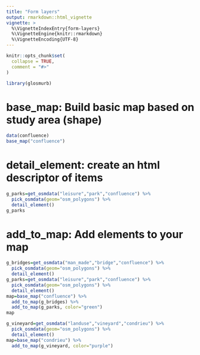 ```yaml
---
title: "Form layers"
output: rmarkdown::html_vignette
vignette: >
  %\VignetteIndexEntry{form-layers}
  %\VignetteEngine{knitr::rmarkdown}
  %\VignetteEncoding{UTF-8}
---
```


```r
knitr::opts_chunk$set(
  collapse = TRUE,
  comment = "#>"
)
```

```r
library(glosmurb)
```

<!-- WARNING - This vignette is generated by {fusen} from dev/flat_2.Rmd: do not edit by hand -->

<!-- Run this 'development' chunk -->
<!-- Store every call to library() that you need to explore your functions -->


  

# base_map: Build basic map based on study area (shape)

    

  

```r
data(confluence)
base_map("confluence")
```

  

    

# detail_element: create an html descriptor of items

    

  

```r
g_parks=get_osmdata("leisure","park","confluence") %>% 
  pick_osmdata(geom="osm_polygons") %>% 
  detail_element()
g_parks
```

  

  


# add_to_map: Add elements to your map

    

  

```r
g_bridges=get_osmdata("man_made","bridge","confluence") %>% 
  pick_osmdata(geom="osm_polygons") %>% 
  detail_element()
g_parks=get_osmdata("leisure","park","confluence") %>% 
  pick_osmdata(geom="osm_polygons") %>% 
  detail_element()
map=base_map("confluence") %>% 
  add_to_map(g_bridges) %>% 
  add_to_map(g_parks, color="green")
map

g_vineyard=get_osmdata("landuse","vineyard","condrieu") %>% 
  pick_osmdata(geom="osm_polygons") %>% 
  detail_element()
map=base_map("condrieu") %>% 
  add_to_map(g_vineyard, color="purple")

```

  

  

